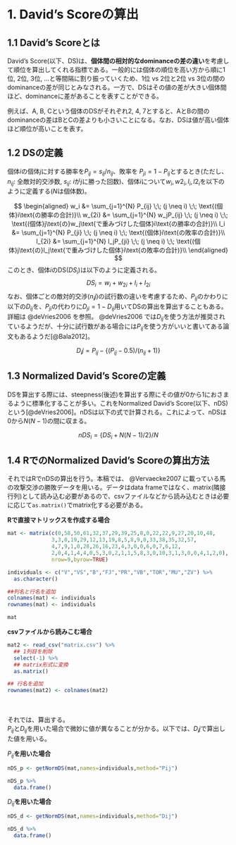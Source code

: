 # 1. David's Scoreの算出  

## 1.1 David's Scoreとは  
David's Score(以下、DS)は、**個体間の相対的なdominanceの差の違い**を考慮して順位を算出してくれる指標である。一般的には個体の順位を高い方から順に1位, 2位, 3位, ...と等間隔に割り振っていくため、1位 vs 2位と2位 vs 3位の間のdominanceの差が同じとみなされる。一方で、DSはその値の差が大きい個体間ほど、dominanceに差があることを表すことができる。    

例えば、A, B, Cという個体のDSがそれぞれ2, 4, 7とすると、AとBの間のdominanceの差はBとCの差よりも小さいことになる。なお、DSは値が高い個体ほど順位が高いことを表す。  

## 1.2 DSの定義  
個体$i$の個体$j$に対する勝率を$P_{ij} = s_{ij}/n_{ij}$、敗率を$\; P_{ji} = 1-P_{ij}$とするとき(ただし、$n_{ij}$: 全敵対的交渉数, $s_{ij}$: $i$が$j$に勝った回数)、個体$i$について$w_i, w2_i, l_i, l2_i$を以下のように定義する($N$は個体数)。  

$$
\begin{aligned}
  w_i &= \sum_{j=1}^{N} P_{ij} \;\; (j \neq i) \;\; \text{(個体}i\text{の勝率の合計)}\\
  w_{2i} &= \sum_{j=1}^{N} w_jP_{ij} \;\; (j \neq i) \;\; \text{(個体}j\text{の}w_j\text{で重みづけした個体}i\text{の勝率の合計)}\\
  l_i &= \sum_{j=1}^{N} P_{ji} \;\; (j \neq i) \;\; \text{(個体}i\text{の敗率の合計)}\\
  l_{2i} &= \sum_{j=1}^{N} l_jP_{ji} \;\; (j \neq i) \;\; \text{(個体}j\text{の}l_j\text{で重みづけした個体}i\text{の敗率の合計)}\\
\end{aligned}
$$
このとき、個体$i$のDS($DS_i$)は以下のように定義される。  
$$
DS_i = w_i + w_{2i} + l_i + l_{2i} 
$$
なお、個体ごとの敵対的交渉($n_ij$)の試行数の違いを考慮するため、$P_{ij}$のかわりに以下の$D_{ij}$を、$P_{ji}$の代わりに$D_{ji} = 1- D_{ij}$用いてDSの算出を算出することもある。詳細は @deVries2006 を参照。 @deVries2006 では$D_{ij}$を使う方法が推奨されているようだが、十分に試行数がある場合には$P_{ij}$を使う方がいいと書いてある論文もあるようだ[@Bala2012]。    

$$
D_ij = P_{ij} - \{(P_{ij}-0.5)/(n_{ij}+1)\}
$$

## 1.3 Normalized David's Scoreの定義　　
DSを算出する際には、steepness(後述)を算出する際にその値が0から1におさまるように標準化することが多い。これをNormalized David's Score(以下、nDS)という[@deVries2006]。nDSは以下の式で計算される。これによって、nDSは0から$N(N-1)$の間に収まる。  

$$
nDS_i = \{DS_i + N(N-1)/2\}/N
$$

## 1.4 RでのNormalized David's Scoreの算出方法
それではRでnDSの算出を行う。本稿では、 @Vervaecke2007 に載っている馬の攻撃交渉の勝敗データを用いる。データはdata frameではなく、matrix(隣接行列)として読み込む必要があるので、csvファイルなどから読み込むときは必要に応じて`as.matrix()`でmatrix化する必要がある。  

**Rで直接マトリックスを作成する場合**  
```r
mat <- matrix(c(0,58,50,61,32,37,29,39,25,8,0,22,22,9,27,20,10,48,
              3,3,0,19,29,12,13,19,8,5,8,9,0,33,38,35,32,57,
              4,7,9,1,0,28,26,16,23,4,3,0,0,6,0,7,6,12,
              2,0,4,1,4,4,0,5,3,0,2,1,1,5,8,3,0,10,3,1,3,0,0,4,1,2,0),
              nrow=9,byrow=TRUE)

individuals <- c("V","VS","B","FJ","PR","VB","TOR","MU","ZV") %>% 
  as.character()

##列名と行名を追加  
colnames(mat) <- individuals
rownames(mat) <- individuals

mat
```

**csvファイルから読みこむ場合**  
```r
mat2 <- read_csv("matrix.csv") %>%
  ## 1列目を削除
  select(-1) %>%
  ## matrix形式に変換
  as.matrix()

## 行名を追加  
rownames(mat2) <- colnames(mat2)
```

<br/>  
それでは、算出する。  
$P_{ij}$と$D_{ij}$を用いた場合で微妙に値が異なることが分かる。以下では、$D_ij$で算出した値を用いる。  

$P_{ij}$**を用いた場合**  
```r
nDS_p <- getNormDS(mat,names=individuals,method="Pij")

nDS_p %>% 
  data.frame()
```

$D_{ij}$**を用いた場合**    
```r
nDS_d <- getNormDS(mat,names=individuals,method="Dij")

nDS_d %>% 
  data.frame()
```

